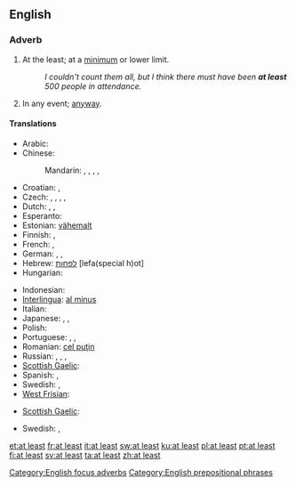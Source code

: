 ==English==

===Adverb===
{{en-adv|pos=[[at]] [[least]]|-}}

# {{context|focus}} At the least; at a [[minimum]] or lower limit.
#: ''I couldn't count them all, but I think there must have been '''at least''' 500 people in attendance.''
# In any event; [[anyway]].

====Translations====
{{trans-top|at a lower limit}}
* Arabic: {{t|ar|على الأقل|tr=3alaa al-'aqall}}
* Chinese:
*: Mandarin: {{t-|cmn|至少|tr=zhìshǎo|sc=Hani}},  {{t|cmn|頂少|sc=Hani}},  {{t|cmn|顶少|tr=dǐngshǎo|sc=Hani}},  {{t|cmn|起碼|sc=Hani}},  {{t|cmn|起码|tr=qǐmǎ|sc=Hani}}
* Croatian: {{t+|hr|barem}}, {{t-|hr|najmanje}}
* Czech: {{t-|cs|alespoň}}, {{t|cs|přinejmenším}},  {{t|cs|nejméně}},  {{t|cs|při nejmenším}},  {{t+|cs|aspoň}}
* Dutch: {{t-|nl|minstens}}, {{t+|nl|tenminste}}, {{t+|nl|althans}}
* Esperanto: {{t-|eo|minimume|xs=Esperanto}}
* Estonian: [[vähemalt]]
* Finnish: {{t+|fi|ainakin}}, {{t+|fi|vähintään}}
* French: {{t+|fr|au moins}},  {{t+|fr|au minimum}}
* German: {{t+|de|mindestens}},  {{t+|de|zumindest}},  {{t+|de|wenigstens}}
* Hebrew: [[לפחות]] [lefa(special h)ot]
* Hungarian: {{t+|hu|legalább}}
{{trans-mid}}
* Indonesian: {{t-|id|minimal|xs=Indonesian}}
* [[Interlingua]]: [[al minus]]
* Italian: {{t-|it|almeno}}
* Japanese: {{t|ja|せめて|tr=semete}},  {{t|ja|少なくとも|tr=すなくとも, sunakutomo}},  {{t|ja|少なくも|tr=すなくも, sunakumo}}
* Polish: {{t+|pl|co najmniej}}
* Portuguese: {{t+|pt|ao menos}}, {{t|pt|pelo menos}}, {{t|pt|sequer}}
* Romanian: [[cel puţin]]
* Russian: {{t|ru|по меньшей мере|tr=po mén'šej mére}},  {{t|ru|по крайней мере|tr=po krájnej mére}}, {{t|ru|хотя бы|tr=xotjá by}}, {{t|ru|как минимум}}
* [[Scottish Gaelic]]: {{t-|gd|co-dhiù|xs=Scottish Gaelic}}
* Spanish: {{t|es|al menos}}, {{t|es|por lo menos}}
* Swedish: {{t+|sv|åtminstone}},  {{t|sv|i alla fall}}
* [[West Frisian]]: {{t-|fy|alteast|xs=West Frisian}}
{{trans-bottom}}
{{trans-top|anyway}}
* [[Scottish Gaelic]]: {{t-|gd|co-dhiù|xs=Scottish Gaelic}}
{{trans-mid}}
* Swedish: {{t|sv|i varje fall}}, {{t-|sv|hur som helst}}
{{trans-bottom}}

[[Category:English focus adverbs]]
[[Category:English prepositional phrases]]

[[et:at least]]
[[fr:at least]]
[[it:at least]]
[[sw:at least]]
[[ku:at least]]
[[pl:at least]]
[[pt:at least]]
[[fi:at least]]
[[sv:at least]]
[[ta:at least]]
[[zh:at least]]